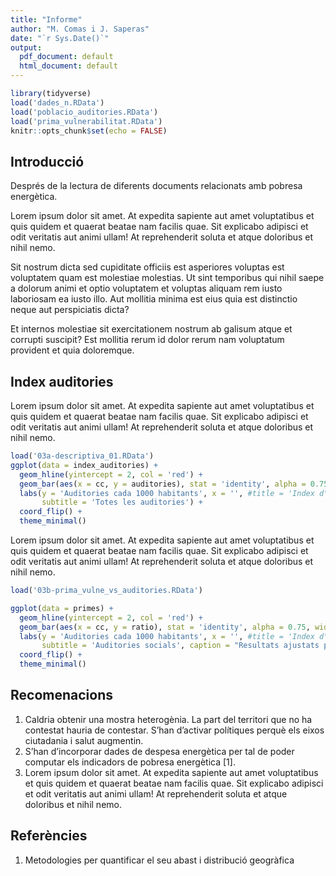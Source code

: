```yaml
---
title: "Informe"
author: "M. Comas i J. Saperas"
date: "`r Sys.Date()`"
output:
  pdf_document: default
  html_document: default
---
```


```r
library(tidyverse)
load('dades_n.RData')
load('poblacio_auditories.RData')
load('prima_vulnerabilitat.RData')
knitr::opts_chunk$set(echo = FALSE)
```

## Introducció

Després de la lectura de diferents documents relacionats amb pobresa energètica.

Lorem ipsum dolor sit amet. At expedita sapiente aut amet voluptatibus et quis quidem et quaerat beatae nam facilis quae. Sit explicabo adipisci et odit veritatis aut animi ullam! At reprehenderit soluta et atque doloribus et nihil nemo.

Sit nostrum dicta sed cupiditate officiis est asperiores voluptas est voluptatem quam est molestiae molestias. Ut sint temporibus qui nihil saepe a dolorum animi et optio voluptatem et voluptas aliquam rem iusto laboriosam ea iusto illo. Aut mollitia minima est eius quia est distinctio neque aut perspiciatis dicta?

Et internos molestiae sit exercitationem nostrum ab galisum atque et corrupti suscipit? Est mollitia rerum id dolor rerum nam voluptatum provident et quia doloremque.

## Index auditories

Lorem ipsum dolor sit amet. At expedita sapiente aut amet voluptatibus et quis quidem et quaerat beatae nam facilis quae. Sit explicabo adipisci et odit veritatis aut animi ullam! At reprehenderit soluta et atque doloribus et nihil nemo.

```r
load('03a-descriptiva_01.RData')
ggplot(data = index_auditories) + 
  geom_hline(yintercept = 2, col = 'red') +
  geom_bar(aes(x = cc, y = auditories), stat = 'identity', alpha = 0.75, width = 0.85) +
  labs(y = 'Auditories cada 1000 habitants', x = '', #title = 'Index d\'auditories',
       subtitle = 'Totes les auditories') +
  coord_flip() +
  theme_minimal()
```

Lorem ipsum dolor sit amet. At expedita sapiente aut amet voluptatibus et quis quidem et quaerat beatae nam facilis quae. Sit explicabo adipisci et odit veritatis aut animi ullam! At reprehenderit soluta et atque doloribus et nihil nemo.

```r
load('03b-prima_vulne_vs_auditories.RData')

ggplot(data = primes) + 
  geom_hline(yintercept = 2, col = 'red') +
  geom_bar(aes(x = cc, y = ratio), stat = 'identity', alpha = 0.75, width = 0.85) +
  labs(y = 'Auditories cada 1000 habitants', x = '', #title = 'Index d\'auditories',
       subtitle = 'Auditories socials', caption = "Resultats ajustats per prima de vulnerabilitat") +
  coord_flip() +
  theme_minimal()
```

## Recomenacions

1. Caldria obtenir una mostra heterogènia. La part del territori que no ha contestat hauria de contestar. S'han d'activar polítiques perquè els eixos ciutadania i salut augmentin.
1. S'han d'incorporar dades de despesa energètica per tal de poder computar els indicadors de pobresa energètica [1]. 
1. Lorem ipsum dolor sit amet. At expedita sapiente aut amet voluptatibus et quis quidem et quaerat beatae nam facilis quae. Sit explicabo adipisci et odit veritatis aut animi ullam! At reprehenderit soluta et atque doloribus et nihil nemo.


## Referències

1. Metodologies per quantificar el seu abast i distribució geogràfica